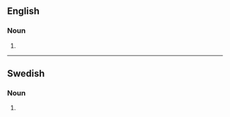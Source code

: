 ==English==

===Noun===
{{head|en|noun plural form}}

# {{plural of|marxism|lang=en}}

----

==Swedish==

===Noun===
{{head|sv|noun form}}

# {{sv-noun-form-indef-gen|marxism}}